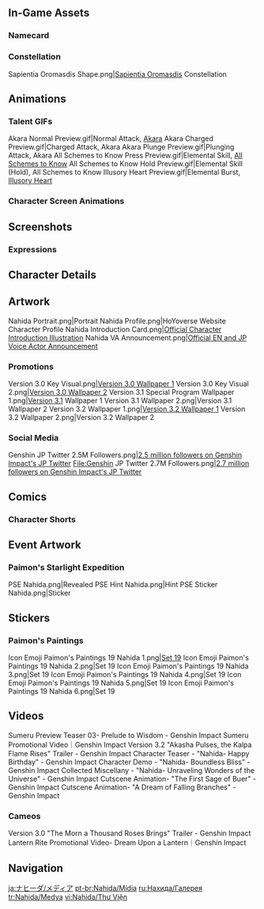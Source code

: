 {{CharacterTabs}}
{{TOC limit}}
==In-Game Assets==
{{Assets}}

===Namecard===
{{Assets/Namecard|Crescent|Nahida}}

===Constellation===
<gallery>Sapientia Oromasdis Shape.png|[[Sapientia Oromasdis]] Constellation</gallery>

==Animations==
===Talent GIFs===
<gallery>
Akara Normal Preview.gif|Normal Attack, [[Akara]]
Akara Charged Preview.gif|Charged Attack, Akara
Akara Plunge Preview.gif|Plunging Attack, Akara
All Schemes to Know Press Preview.gif|Elemental Skill, [[All Schemes to Know]]
All Schemes to Know Hold Preview.gif|Elemental Skill (Hold), All Schemes to Know
Illusory Heart Preview.gif|Elemental Burst, [[Illusory Heart]]
</gallery>

===Character Screen Animations===
{{Preview/CharacterAnimations}}

==Screenshots==
===Expressions===
{{Character Expression|Nahida|Default|Smiley|Pensive}}

==Character Details==
{{Files by Character Gallery|Character Details|character = Nahida}}

==Artwork==
<!-- Hide unused sections. Try to keep images in chronological order, based on release date. May reformat gallery once images flood, and then make subheadings and group images. -->
<gallery>
Nahida Portrait.png|Portrait
Nahida Profile.png|HoYoverse Website Character Profile
Nahida Introduction Card.png|[https://twitter.com/GenshinImpact/status/1574338094123327488 Official Character Introduction Illustration]
Nahida VA Announcement.png|[https://twitter.com/GenshinImpact/status/1585511616929472512 Official EN and JP Voice Actor Announcement]
</gallery>
<!--
===Birthdays===
{{Files by Character Gallery|Nahida Birthday Artwork|character = Nahida|not1=Character Shorts|not2=Taking Pictures and Recounting Good Times Images}}

;Character Shorts
{{Files by Character Gallery|Nahida Birthday Artwork|character = Nahida|not1=Character Birthday Artwork|not2=Taking Pictures and Recounting Good Times Images}}

;Taking Pictures and Recounting Good Times
{{Main|Taking Pictures and Recounting Good Times/Story/Nahida}}
{{Files by Character Gallery|Nahida Birthday Artwork|character = Nahida|not1=Character Shorts|not2=Character Birthday Artwork}}

===Holidays===
{{Files by Character Gallery|Holiday Artwork}}
-->
===Promotions===
<gallery>
Version 3.0 Key Visual.png|[https://www.hoyolab.com/article/6946526 Version 3.0 Wallpaper 1]
Version 3.0 Key Visual 2.png|[https://blog.ja.playstation.com/2022/08/13/20220813-genshin/ Version 3.0 Wallpaper 2]
Version 3.1 Special Program Wallpaper 1.png|[[Version 3.1]] Wallpaper 1
Version 3.1 Wallpaper 2.png|Version 3.1 Wallpaper 2
Version 3.2 Wallpaper 1.png|[https://twitter.com/GenshinImpact/status/1595628315552923650 Version 3.2 Wallpaper 1]
Version 3.2 Wallpaper 2.png|Version 3.2 Wallpaper 2
</gallery>

===Social Media===
<gallery>
Genshin JP Twitter 2.5M Followers.png|[https://twitter.com/Genshin_7/status/1572911084696059904 2.5 million followers on Genshin Impact's JP Twitter] <!-- 2022-09-22 -->
File:Genshin JP Twitter 2.7M Followers.png|[https://twitter.com/Genshin_7/status/1595718877668954113 2.7 million followers on Genshin Impact's JP Twitter]
</gallery>
<!--
===Miscellaneous===
<gallery>

</gallery>
-->

==Comics==
<!--
==Genshin Impact Preview Manga===
<gallery>

</gallery>

===4-Panel Comics===
<gallery>

</gallery>
-->
===Character Shorts===
{{Files by Character Gallery|Character Shorts|character = Nahida|not1=Nahida Birthday Artwork}}

==Event Artwork==
===Paimon's Starlight Expedition===
{{Main|Paimon's Starlight Expedition}}
<gallery>
PSE Nahida.png|Revealed
PSE Hint Nahida.png|Hint
PSE Sticker Nahida.png|Sticker
</gallery>

==Stickers==
===Paimon's Paintings===
{{Main|Paimon's Paintings}}
<gallery>
Icon Emoji Paimon's Paintings 19 Nahida 1.png|[[Paimon's Paintings#Set 19|Set 19]]
Icon Emoji Paimon's Paintings 19 Nahida 2.png|Set 19
Icon Emoji Paimon's Paintings 19 Nahida 3.png|Set 19
Icon Emoji Paimon's Paintings 19 Nahida 4.png|Set 19
Icon Emoji Paimon's Paintings 19 Nahida 5.png|Set 19
Icon Emoji Paimon's Paintings 19 Nahida 6.png|Set 19
</gallery>

==Videos==
<!-- Keep videos in chronological order. -->
<gallery>
Sumeru Preview Teaser 03- Prelude to Wisdom - Genshin Impact
Sumeru Promotional Video｜Genshin Impact
Version 3.2 "Akasha Pulses, the Kalpa Flame Rises" Trailer - Genshin Impact
Character Teaser - "Nahida- Happy Birthday" - Genshin Impact
Character Demo - "Nahida- Boundless Bliss" - Genshin Impact
Collected Miscellany - "Nahida- Unraveling Wonders of the Universe" - Genshin Impact
Cutscene Animation- "The First Sage of Buer" - Genshin Impact
Cutscene Animation- "A Dream of Falling Branches" - Genshin Impact
</gallery>

===Cameos===
<gallery>
Version 3.0 "The Morn a Thousand Roses Brings" Trailer - Genshin Impact
Lantern Rite Promotional Video- Dream Upon a Lantern｜Genshin Impact
</gallery>
<!--
==References==
{{Reflist}}
-->
==Navigation==
{{Character Navbox|link type=media}}

[[ja:ナヒーダ/メディア]]
[[pt-br:Nahida/Mídia]]
[[ru:Нахида/Галерея]]
[[tr:Nahida/Medya]]
[[vi:Nahida/Thư Viện]]